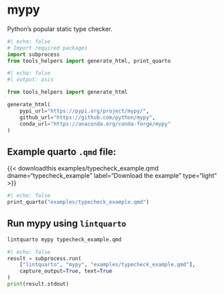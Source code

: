 <hr style="height:0pt; visibility:hidden;" />

# mypy

Python's popular static type checker.

```python
#| echo: false
# Import required packages
import subprocess
from tools_helpers import generate_html, print_quarto
```

```python
#| echo: false
#| output: asis

from tools_helpers import generate_html

generate_html(
    pypi_url="https://pypi.org/project/mypy/",
    github_url="https://github.com/python/mypy",
    conda_url="https://anaconda.org/conda-forge/mypy"
)
```

## Example quarto `.qmd` file:

{{< downloadthis examples/typecheck_example.qmd dname="typecheck_example" label="Download the example" type="light" >}}

:::{.pale-grey}
```python
#| echo: false
print_quarto("examples/typecheck_example.qmd")
```
:::

## Run mypy using `lintquarto`

```.bash
lintquarto mypy typecheck_example.qmd
```

:::{.pale-green}
<style>
.cell-output-stdout code {
  word-break: break-word !important;
  white-space: pre-wrap !important;
}
</style>
```python
#| echo: false
result = subprocess.run(
    ["lintquarto", "mypy", "examples/typecheck_example.qmd"],
    capture_output=True, text=True
)
print(result.stdout)
```
:::